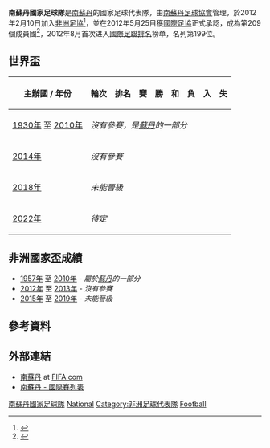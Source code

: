 {{Infobox National football team 
| Name               = 南蘇丹
| Badge              = South Sudan Football Association.png
| Nickname           = 星耀之師 (Bright Star)<ref>{{cite web|last=Al-Smith|first=Gary|url=http://soccernet.espn.go.com/columns/story/_/id/939387/africa-report:-fierce-rivalry,-a-young-gun-and-the-bulky-pirate?cc=5739|title=Fierce rivalry and the bulky Pirate|publisher=ESPN|accessdate=25 May 2012|date=3 August 2011}}{{Dead link}}</ref> 
| Association        = [[南蘇丹足球協會|南蘇丹足球協會]] 
| Sub-confederation  = [[東及中非洲足球協會議會|東及中非洲足球協會議會 (CECAFA)]] <br> (East & Central Africa)
| Confederation      = [[非洲足球協會|非洲足球協會]]
| Coach              = {{link-en|賽普里亞·貝松·阿胡|Cyprian Besong Ashu}}
| Captain            = {{link-en|朱瑪·吉納羅|Jumma Genaro}}
| Most caps          = {{link-en|朱瑪·吉納羅|Jumma Genaro}} (28)
| Top scorer         = {{link-en|詹姆斯·莫加|James Moga}} (6)
| Home Stadium       = {{link-en|朱巴國家體育場|Juba National Stadium}}
| FIFA Trigramme     = SSD
| FIFA Rank          = {{FIFA World Rankings|SSD}}
| FIFA max           = 134 
| FIFA max date      = 2015年11月 
| FIFA min           = 205
| FIFA min date      = 2013年9月 
| Elo Rank           = {{World Football Elo Ratings|South Sudan}}
| Elo max            = 171 
| Elo max date       = 2016年 
| Elo min            = 188 
| Elo min date       = 2018年11月

| leftarm1           = FFFFFF
| body1              = FFFFFF
| rightarm1          = FFFFFF
| shorts1            = FFFFFF
| socks1             = FFFFFF
| pattern_la1        =
| pattern_b1         = _Sudan_del_Sur16h
| pattern_ra1        =
| pattern_sh1        =
| pattern_so1        =
| pattern_la2        = _Sudan_del_Sur16a
| pattern_b2         = _Sudan_del_Sur16a
| pattern_ra2        = _Sudan_del_Sur16a
| pattern_sh2        =
| pattern_so2        =
| leftarm2           =FF0000
| body2              =FF0000
| rightarm2          =FF0000
| shorts2            =FF0000
| socks2             =FF0000

| First game         = {{flagicon|SSD}} 南蘇丹 2–2 {{fb-rt|UGA}} <br> ([[南蘇丹|南蘇丹]][[朱巴|朱巴]]; 2012年7月10日)
| Largest win        = {{flagicon|SSD}} 南蘇丹 6–0 {{fb-rt|DJI}} <br> ([[南蘇丹|南蘇丹]][[朱巴|朱巴]]；2017年3月28日)
| Largest loss       = {{fb|MOZ}} 5–0 南蘇丹 {{flagicon|SSD}} <br/> ([[莫三比克|莫三比克]][[馬布多|馬布多]]; 2014年5月18日)
}}

'''南蘇丹國家足球隊'''是[[南蘇丹|南蘇丹]]的國家足球代表隊，由[[南蘇丹足球協會|南蘇丹足球協會]]管理，於2012年2月10日加入[[非洲足協|非洲足協]]<ref>{{cite news |language=en |url=http://www.bbc.co.uk/sport/0/football/16983297 |title=South Sudan gain Caf membership |publisher=''[[BBC_Sport|BBC Sport]]'' |date=2012-02-10 |accessdate=2012-05-26 |archive-date=2012-02-16 |archive-url=https://web.archive.org/web/20120216213140/http://www.bbc.co.uk/sport/0/football/16983297 |dead-url=no }}</ref>，並在2012年5月25目獲[[國際足協|國際足協]]正式承認，成為第209個成員國<ref>{{cite news |language=en |url=http://www.bbc.co.uk/sport/0/football/18210048 |title=South Sudan joins Fifa 10 months after independence |publisher=''[[BBC_Sport|BBC Sport]]'' |date=2012-05-25 |accessdate=2012-05-26 |archive-date=2012-05-26 |archive-url=https://web.archive.org/web/20120526001942/http://www.bbc.co.uk/sport/0/football/18210048 |dead-url=no }}</ref>，2012年8月首次进入[[國際足聯排名|國際足聯排名]]榜单，名列第199位。

== 世界盃 ==
{| class="wikitable" style="text-align: center;"
|-
!主辦國 / 年份
!輪次
!排名
!賽
!勝
!和
!負
!入
!失
|-
|{{flagicon|URU}} [[1930年世界盃足球賽|1930年]] 至 {{flagicon|RSA}} [[2010年世界盃足球賽|2010年]]||colspan=8|''沒有參賽，是[[蘇丹國家足球隊|蘇丹]]的一部分''
|-
|{{flagicon|BRA}} [[2014年世界盃足球賽|2014年]]||colspan=8|''沒有參賽''
|-
|{{flagicon|RUS}} [[2018年世界盃足球賽|2018年]]||colspan=8|''未能晉級''
|-
|{{flagicon|QAT}} [[2022年世界盃足球賽|2022年]]||colspan=8|''待定''
|}

== 非洲國家盃成績 ==
* [[1957年非洲國家盃|1957年]] 至 [[2010年非洲國家盃|2010年]] - ''屬於[[蘇丹國家足球隊|蘇丹]]的一部分''
* [[2012年非洲國家盃|2012年]] 至 [[2013年非洲國家盃|2013年]] - ''沒有參賽''
* [[2015年非洲國家盃|2015年]] 至 [[2019年非洲國家盃|2019年]] - ''未能晉級''

==參考資料==
{{reflist}}

==外部連結==
*[http://www.fifa.com/associations/association=ssd/index.html 南蘇丹]{{Wayback|url=http://www.fifa.com/associations/association=ssd/index.html |date=20150411224305 }} at [[FIFA.com|FIFA.com]]
*[http://www.rsssf.com/tablesz/zsoed-intres.html 南蘇丹 - 國際賽列表]{{Wayback|url=http://www.rsssf.com/tablesz/zsoed-intres.html |date=20150226002024 }} {{en icon}}

{{南蘇丹足球}}
{{CAF teams}}
{{國際足球}}

{{DEFAULTSORT:South Sudan National Football Team}}
[[Category:南蘇丹國家足球隊|]]
[[Category:南蘇丹足球|National]]
[[Category:非洲足球代表隊|Category:非洲足球代表隊]]
[[Category:南蘇丹體育國家隊|Football]]